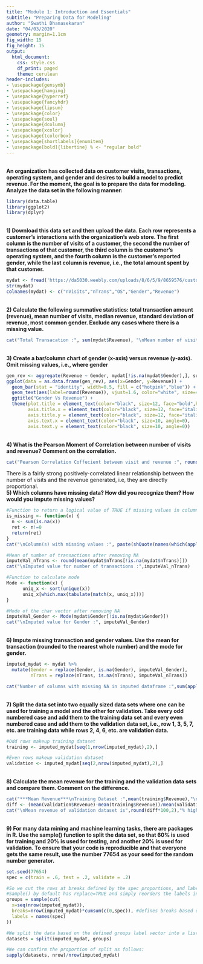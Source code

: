 ```yaml
---
title: "Module 1: Introduction and Essentials"
subtitle: "Preparing Data for Modeling"
author: "Swathi Dhanasekaran"
date: "04/03/2020"
geometry: margin=1.1cm
fig_width: 15 
fig_height: 15
output:
  html_document:
    css: style.css
    df_print: paged
    theme: cerulean
header-includes:
- \usepackage{gensymb}
- \usepackage{hanging}
- \usepackage{hyperref}
- \usepackage{fancyhdr}
- \usepackage{lipsum}
- \usepackage{color}
- \usepackage{soul}
- \usepackage{dcolumn}
- \usepackage{xcolor}
- \usepackage{tcolorbox}
- \usepackage[shortlabels]{enumitem}
- \usepackage[bold]{libertine} % <- "regular bold"
---
```

<br>
**An organization has collected data on customer visits, transactions, operating system, and gender and desires to build a model to predict revenue. For the moment, the goal is to prepare the data for modeling. Analyze the data set in the following manner:**
```r
library(data.table)
library(ggplot2)
library(dplyr)
```

<br>
**1) Download this data set and then upload the data. Each row represents a customer's interactions with the organization's web store. The first column is the number of visits of a customer, the second the number of transactions of that customer, the third column is the customer's operating system, and the fourth column is the customer's reported gender, while the last column is revenue, i.e., the total amount spent by that customer.**

```r
mydat <- fread('https://da5030.weebly.com/uploads/8/6/5/9/8659576/customertxndata.csv')
str(mydat)
colnames(mydat) <- c("nVisits","nTrans","OS","Gender","Revenue")
```
<br>
**2) Calculate the following summative statistics: total transaction amount (revenue), mean number of visits, median revenue, standard deviation of revenue, most common gender. Exclude any cases where there is a missing value.**
```r
cat("Total Transacation :", sum(mydat$Revenue), "\nMean number of visits :", round(mean(mydat$nVisits)), "\nMedian revenue :",median(mydat$Revenue), "\nSD of revenue :",sd(mydat$Revenue), "\nMost Common Gender :", names(sort(table(mydat$Gender), decreasing = TRUE)[1]))
```

<br>
**3) Create a bar/column chart of gender (x-axis) versus revenue (y-axis). Omit missing values, i.e., where gender**
```r
gen_rev <- aggregate(Revenue ~ Gender, mydat[!is.na(mydat$Gender),], sum)
ggplot(data = as.data.frame(gen_rev), aes(x=Gender, y=Revenue)) +
  geom_bar(stat = "identity", width=0.5, fill = c("hotpink","blue")) +
  geom_text(aes(label=round(Revenue)), vjust=1.6, color="white", size=4) +
  ggtitle("Gender Vs Revenue") +
  theme(plot.title = element_text(color="black", size=12, face="bold",hjust = 0.5),
        axis.title.x = element_text(color="black", size=12, face="italic"),
        axis.title.y = element_text(color="black", size=12, face="italic"),
        axis.text.x = element_text(color="black", size=10, angle=0),
        axis.text.y = element_text(color="black", size=10, angle=0))
```

<br>
**4) What is the Pearson Moment of Correlation between number of visits and revenue? Comment on the correlation.**
```r
cat("Pearson Correlation Coffecient between visit and revenue :", round(cor(mydat$nVisits, mydat$Revenue, method = "pearson"), 2))
```
There is a fairly strong positively-correlated linear relationship between the number of visits and the revenue generated, i.e, they are directly proportional.
<br>
**5) Which columns have missing data? How did you recognize them? How would you impute missing values?**
```r
#Function to return a logical value of TRUE if missing values in column
is_missing <- function(x) {
  n <- sum(is.na(x))
  ret <- n!=0
  return(ret)
}
cat("\nColumn(s) with missing values :", paste(shQuote(names(which(apply(mydat, 2, is_missing)==TRUE)), type="sh"), collapse=",", sep=","))

#Mean of number of transactions after removing NA
imputeVal_nTrans <- round(mean(mydat$nTrans[!is.na(mydat$nTrans)]))
cat("\nImputed value for number of transactions :",imputeVal_nTrans)

#Function to calculate mode
Mode <- function(x) { 
      uniq_x <- sort(unique(x))
      uniq_x[which.max(tabulate(match(x, uniq_x)))] 
}

#Mode of the char vector after removing NA
imputeVal_Gender <- Mode(mydat$Gender[!is.na(mydat$Gender)])
cat("\nImputed value for Gender :", imputeVal_Gender)
```

<br>
**6) Impute missing transaction and gender values. Use the mean for transaction (rounded to the nearest whole number) and the mode for gender.**
```r
imputed_mydat <- mydat %>% 
  mutate(Gender = replace(Gender, is.na(Gender), imputeVal_Gender),
         nTrans = replace(nTrans, is.na(nTrans), imputeVal_nTrans))

cat("Number of columns with missing NA in imputed dataframe :",sum(apply(imputed_mydat, 2, is_missing)))
```

<br>
**7) Split the data set into two equally sized data sets where one can be used for training a model and the other for validation. Take every odd numbered case and add them to the training data set and every even numbered case and add them to the validation data set, i.e., row 1, 3, 5, 7, etc. are training data while rows 2, 4, 6, etc. are validation data.**
```r
#Odd rows makeup training dataset
training <- imputed_mydat[seq(1,nrow(imputed_mydat),2),]

#Even rows makeup validation dataset
validation <- imputed_mydat[seq(2,nrow(imputed_mydat),2),]
```

<br>
**8) Calculate the mean revenue for the training and the validation data sets and compare them. Comment on the difference.**
```r
cat("***Mean Revenue***\nTraining Dataset :",mean(training$Revenue),"\nValidation Dataset :", mean(validation$Revenue))
diff <- (mean(validation$Revenue)-mean(training$Revenue))/mean(validation$Revenue)
cat("\nMean revenue of validation dataset is",round(diff*100,2),"% higher than that in training dataset.")
```

<br>
**9) For many data mining and machine learning tasks, there are packages in R. Use the sample() function to split the data set, so that 60% is used for training and 20% is used for testing, and another 20% is used for validation. To ensure that your code is reproducible and that everyone gets the same result, use the number 77654 as your seed for the random number generator.**
```r
set.seed(77654)
spec = c(train = .6, test = .2, validate = .2)

#So we cut the rows at breaks defined by the spec proportions, and label them as a group vector
#Sample() by default has replace=TRUE and simply reorders the labels in the vector
groups = sample(cut( 
  x=seq(nrow(imputed_mydat)), 
  breaks=nrow(imputed_mydat)*cumsum(c(0,spec)), #defines breaks based on cumulative sums of c(0,spec)
  labels = names(spec)
))

#We split the data based on the defined groups label vector into a list of 3 dfs
datasets = split(imputed_mydat, groups)

#We can confirm the proportion of split as follows:
sapply(datasets, nrow)/nrow(imputed_mydat)
```

<br>